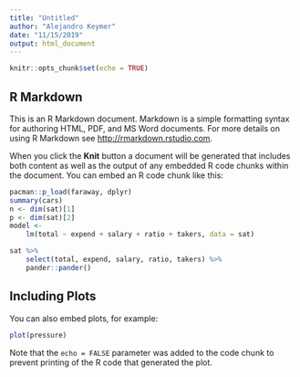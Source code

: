 ```yaml
---
title: "Untitled"
author: "Alejandro Keymer"
date: "11/15/2019"
output: html_document
---
```


```r
knitr::opts_chunk$set(echo = TRUE)
```

## R Markdown

This is an R Markdown document. Markdown is a simple formatting syntax for authoring HTML, PDF, and MS Word documents. For more details on using R Markdown see <http://rmarkdown.rstudio.com>.

When you click the **Knit** button a document will be generated that includes both content as well as the output of any embedded R code chunks within the document. You can embed an R code chunk like this:

```r
pacman::p_load(faraway, dplyr)
summary(cars)
n <- dim(sat)[1]
p <- dim(sat)[2]
model <- 
    lm(total ~ expend + salary + ratio + takers, data = sat)

sat %>%
    select(total, expend, salary, ratio, takers) %>% 
    pander::pander()
```

## Including Plots

You can also embed plots, for example:

```r
plot(pressure)
```

Note that the `echo = FALSE` parameter was added to the code chunk to prevent printing of the R code that generated the plot.
